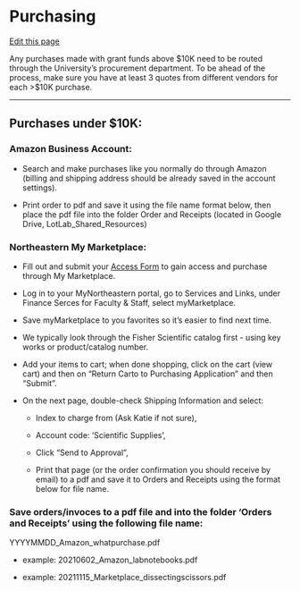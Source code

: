 # Purchasing

[Edit this page](https://github.com/DrK-Lo/lotterhoslabprotocols/edit/main/general_purchasing.qmd)

Any purchases made with grant funds above \$10K need to be routed through the University's procurement department. To be ahead of the process, make sure you have at least 3 quotes from different vendors for each \>\$10K purchase.

------------------------------------------------------------------------

## **Purchases under \$10K:** {.unnumbered}

### **Amazon Business Account:**

-   Search and make purchases like you normally do through Amazon (billing and shipping address should be already saved in the account settings).

-   Print order to pdf and save it using the file name format below, then place the pdf file into the folder Order and Receipts (located in Google Drive, LotLab_Shared_Resources)

### **Northeastern My Marketplace:**

-   Fill out and submit your [Access Form](https://finance.northeastern.edu/wp-content/uploads/myMarketplace-Access-Form-v5-1.pdf) to gain access and purchase through My Marketplace.

-   Log in to your MyNortheastern portal, go to Services and Links, under Finance Serces for Faculty & Staff, select myMarketplace.

-   Save myMarketplace to you favorites so it's easier to find next time.

-   We typically look through the Fisher Scientific catalog first - using key works or product/catalog number.

-   Add your items to cart; when done shopping, click on the cart (view cart) and then on "Return Carto to Purchasing Application" and then "Submit".

-   On the next page, double-check Shipping Information and select:

    -   Index to charge from (Ask Katie if not sure),

    -   Account code: 'Scientific Supplies',

    -   Click "Send to Approval",

    -   Print that page (or the order confirmation you should receive by email) to a pdf and save it to Orders and Receipts using the format below for file name.

### **Save orders/invoces to a pdf file and into the folder 'Orders and Receipts' using the following file name:**

YYYYMMDD_Amazon_whatpurchase.pdf

-   example: 20210602_Amazon_labnotebooks.pdf

-   example: 20211115_Marketplace_dissectingscissors.pdf
